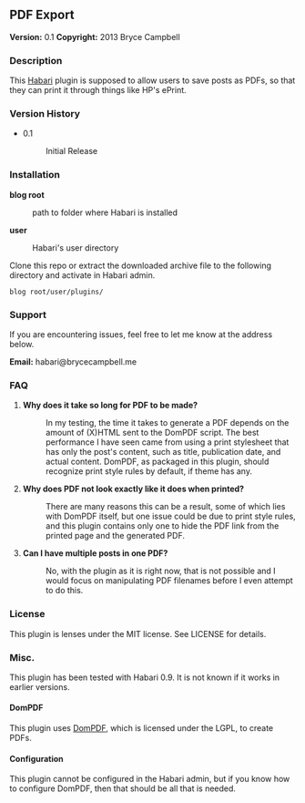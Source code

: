 ==PDF Export==

'''Version:''' 0.1
'''Copyright:''' 2013 Bryce Campbell

===Description===

This [http://habariproject.org Habari] plugin is supposed to allow users to save posts as PDFs, so that they can print it through things like HP's ePrint.

===Version History===

<ul>
<li>
<dl>
<dt style=font-weight:bold">0.1</dt><dd>Initial Release</dd>
</dl>
</li>
</ul>

===Installation===

<dl>
<dt style="font-weight:bold">blog root</dt><dd>path to folder where Habari is installed</dd>
<dt style="font-weight:bold">user</dt><dd>Habari's user directory</dd>
</dl>

Clone this repo or extract the downloaded archive file to the following directory and activate in Habari admin.

<pre>blog root/user/plugins/</pre>
===Support===

If you are encountering issues, feel free to let me know at the address below.

'''Email:''' habari@brycecampbell.me

===FAQ===

<ol>
<li>
<dl>
<dt style="font-weight:bold">Why does it take so long for PDF to be made?</dt><dd>In my testing, the time it takes to generate a PDF depends on the amount of (X)HTML sent to the DomPDF script. The best performance I have seen came from using a print stylesheet that has only the post's content, such as title, publication date, and actual content. DomPDF, as packaged in this plugin, should recognize print style rules by default, if theme has any.</dd>
</dl>
</li>
<li>
<dl>
<dt style="font-weight:bold">Why does PDF not look exactly like it does when printed?</dt><dd>There are many reasons this can be a result, some of which lies with DomPDF itself, but one issue could be due to print style rules, and this plugin contains only one to hide the PDF link from the printed page and the generated PDF.</dd>
</dl>
</li>
<li>
<dl>
<dt style="font-weight:bold">Can I have multiple posts in one PDF?</dt><dd>No, with the plugin as it is right now, that is not possible and I would focus on manipulating PDF filenames before I even attempt to do this.</dd>
</dl>
</li>
</ol>

===License===

This plugin is lenses under the MIT license. See LICENSE for details.

===Misc.===

This plugin has been tested with Habari 0.9. It is not known if it works in earlier versions.

====DomPDF====

This plugin uses [https://github.com/dompdf/dompdf DomPDF], which is licensed under the LGPL, to create PDFs.

====Configuration====

This plugin cannot be configured in the Habari admin, but if you know how to configure DomPDF, then that should be all that is needed.
